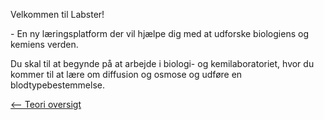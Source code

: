 Velkommen til Labster!


- En ny læringsplatform der vil hjælpe dig med at udforske biologiens og kemiens verden.


Du skal til at begynde på at arbejde i biologi- og kemilaboratoriet, hvor du kommer til at lære om diffusion og osmose og udføre en blodtypebestemmelse.



[[Biologi-Kemi_Lab|<-- Teori oversigt]]